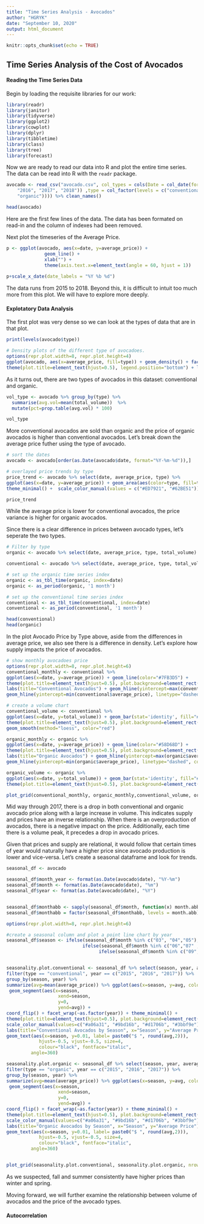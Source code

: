 ```yaml
---
title: "Time Series Analysis - Avocados"
author: "HGRYK"
date: "September 10, 2020"
output: html_document
---
```


```r
knitr::opts_chunk$set(echo = TRUE)
```

## Time Series Analysis of the Cost of Avocados


#### Reading the Time Series Data
Begin by loading the requisite libraries for our work:
```r
library(readr)
library(janitor)
library(tidyverse)
library(ggplot2)
library(cowplot)
library(dplyr)
library(tibbletime)
library(class)
library(tree)
library(forecast)
```


Now we are ready to read our data into R and plot the entire time series.  The data can be read into R with the `readr` package.

```r
avocado <- read_csv("avocado.csv", col_types = cols(Date = col_date(format = "%Y-%m-%d"), X1 = col_skip(), year = col_integer(), year = col_factor(levels = c("2015", 
    "2016", "2017", "2018")) ,type = col_factor(levels = c("conventional", 
    "organic")))) %>% clean_names()

head(avocado)
```
Here are the first few lines of the data.  The data has been formated on read-in and the column of indexes had been removed. 

Next plot the timeseries of the Average Price.  

```r
p <- ggplot(avocado, aes(x=date, y=average_price)) +
              geom_line() +
              xlab("") + 
              theme(axis.text.x=element_text(angle = 60, hjust = 1))
              
p+scale_x_date(date_labels = "%Y %b %d")
```

The data runs from 2015 to 2018.  Beyond this, it is difficult to intuit too much more from this plot.  We will have to explore more deeply.  

#### Explotatory Data Analysis

The first plot was very dense so we can look at the types of data that are in that plot.  
```r
print(levels(avocado$type))

# Density plots of the different type of avocadoes.
options(repr.plot.width=8, repr.plot.height=4)
ggplot(avocado, aes(x=average_price, fill=type)) + geom_density() + facet_wrap(~type) + theme_minimal() + 
theme(plot.title=element_text(hjust=0.5), legend.position="bottom") + labs(title="Avocado Price by Type") + scale_fill_brewer(palette="Set2")
```

As it turns out, there are two types of avocados in this dataset: conventional and organic.  

```r
vol_type <- avocado %>% group_by(type) %>%
  summarise(avg.vol=mean(total_volume))  %>%
  mutate(pct=prop.table(avg.vol) * 100) 

vol_type
```

More conventional avocados are sold than organic and the price of organic avocados is higher than conventional avocados.  Let's break down the average price futher using the type of avocado.   

```r
# sort the dates
avocado <- avocado[order(as.Date(avocado$date, format="%Y-%m-%d")),]

# overlayed price trends by type
price_trend <- avocado %>% select(date, average_price, type) %>%
ggplot(aes(x=date, y=average_price)) + geom_area(aes(color=type, fill=type), alpha = 0.3, position = position_dodge(0.8)) + 
theme_minimal() +  scale_color_manual(values = c("#ED7921", "#62BE51")) + scale_fill_manual(values = c("#FD833E", "#B8FC5F"))

price_trend
```



While the average price is lower for conventional avocados, the price variance is higher for organic avocados.  

Since there is a clear difference in prices between avocado types, let's seperate the two types.  
```r
# Filter by type
organic <- avocado %>% select(date, average_price, type, total_volume) %>% filter(type == "organic")

conventional <- avocado %>% select(date, average_price, type, total_volume) %>% filter(type == "conventional")

# set up the organic time series index
organic <- as_tbl_time(organic, index=date)
organic <- as_period(organic, '1 month')

# set up the conventional time series index
conventional <- as_tbl_time(conventional, index=date)
conventional <- as_period(conventional, '1 month')

head(conventional)
head(organic)
```

In the plot Avocado Price by Type above, aside from the differences in average price, we also see there is a difference in density.  Let's explore how supply impacts the price of avocados.  

```r
# show monthly avocadoes price
options(repr.plot.width=8, repr.plot.height=6)
conventional_monthly <- conventional %>%
ggplot(aes(x=date, y=average_price)) + geom_line(color="#7FB3D5") +  
theme(plot.title=element_text(hjust=0.5), plot.background=element_rect(fill="#D5D8DC")) + 
labs(title="Conventional Avocados") + geom_hline(yintercept=max(conventional$average_price), linetype="dashed", color = "red") + 
geom_hline(yintercept=min(conventional$average_price), linetype="dashed", color = "blue")

# create a volume chart
conventional_volume <- conventional %>%
ggplot(aes(x=date, y=total_volume)) + geom_bar(stat='identity', fill="#7FB3D5", color="black") +  
theme(plot.title=element_text(hjust=0.5), plot.background=element_rect(fill="#D5D8DC")) + 
geom_smooth(method="loess", color="red")

organic_monthly <- organic %>% 
ggplot(aes(x=date, y=average_price)) + geom_line(color="#58D68D") +  
theme(plot.title=element_text(hjust=0.5), plot.background=element_rect(fill="#D5D8DC")) + 
labs(title="Organic Avocados") + geom_hline(yintercept=max(organic$average_price), linetype="dashed", color = "red") + 
geom_hline(yintercept=min(organic$average_price), linetype="dashed", color = "blue")

organic_volume <- organic %>%
ggplot(aes(x=date, y=total_volume)) + geom_bar(stat='identity', fill="#58D68D",color="black") +  
theme(plot.title=element_text(hjust=0.5), plot.background=element_rect(fill="#D5D8DC")) + geom_smooth(method="loess", color="red")

plot_grid(conventional_monthly, organic_monthly,conventional_volume, organic_volume, nrow=2, ncol=2)
```

Mid way through 2017, there is a drop in both conventional and organic avocado price along with a large increase in volume.  This indicates supply and prices have an inverse relationship.  When there is an overproduction of avocados, there is a negative impact on the price.  Additionally, each time there is a volume peak, it precedes a drop in avocado prices.  

Given that prices and supply are relational, it would follow that certain times of year would naturally have a higher price since avocado production is lower and vice-versa.  Let's create a seasonal dataframe and look for trends.   

```r
seasonal_df <- avocado

seasonal_df$month_year <- format(as.Date(avocado$date), "%Y-%m")
seasonal_df$month <- format(as.Date(avocado$date), "%m")
seasonal_df$year <- format(as.Date(avocado$date), "%Y")


seasonal_df$monthabb <- sapply(seasonal_df$month, function(x) month.abb[as.numeric(x)])
seasonal_df$monthabb = factor(seasonal_df$monthabb, levels = month.abb)
```


```r
options(repr.plot.width=8, repr.plot.height=6) 

#create a seasonal column and plot a point line chart by year
seasonal_df$season <- ifelse(seasonal_df$month %in% c("03", "04","05"), "Spring",
                            ifelse(seasonal_df$month %in% c("06","07" ,"08"), "Summer",
                                  ifelse(seasonal_df$month %in% c("09","10","11"), "Fall", "Winter")))


seasonality.plot.conventional <- seasonal_df %>% select(season, year, average_price, type) %>% 
filter(type == "conventional", year == c("2015", "2016", "2017")) %>%
group_by(season, year) %>%
summarize(avg=mean(average_price)) %>% ggplot(aes(x=season, y=avg, color=season)) + geom_point(size=3) + 
 geom_segment(aes(x=season, 
                   xend=season, 
                   y=0, 
                   yend=avg)) + 
coord_flip() + facet_wrap(~as.factor(year)) + theme_minimal() + 
theme(plot.title=element_text(hjust=0.5), plot.background=element_rect(fill="#F4F6F7")) + 
scale_color_manual(values=c("#a06a31", "#9bd16b", "#d1706b", "#3bbf9e")) + 
labs(title="Conventional Avocados by Season", x="Season", y="Average Price") + 
geom_text(aes(x=season, y=0.01, label= paste0("$ ", round(avg,2))),
            hjust=-0.5, vjust=-0.5, size=4, 
            colour="black", fontface="italic",
         angle=360)

seasonality.plot.organic <- seasonal_df %>% select(season, year, average_price, type) %>% 
filter(type == "organic", year == c("2015", "2016", "2017")) %>%
group_by(season, year) %>%
summarize(avg=mean(average_price)) %>% ggplot(aes(x=season, y=avg, color=season)) + geom_point(size=3) + 
 geom_segment(aes(x=season, 
                   xend=season, 
                   y=0, 
                   yend=avg)) + 
coord_flip() + facet_wrap(~as.factor(year)) + theme_minimal() + 
theme(plot.title=element_text(hjust=0.5), plot.background=element_rect(fill="#F4F6F7")) + 
scale_color_manual(values=c("#a06a31", "#9bd16b", "#d1706b", "#3bbf9e")) + 
labs(title="Organic Avocados by Season", x="Season", y="Average Price") + 
geom_text(aes(x=season, y=0.01, label= paste0("$ ", round(avg,2))),
            hjust=-0.5, vjust=-0.5, size=4, 
            colour="black", fontface="italic",
         angle=360)


plot_grid(seasonality.plot.conventional, seasonality.plot.organic, nrow=2)
```

As we suspected, fall and summer consistently have higher prices than winter and spring.  

Moving forward, we will further examine the relationship between volume of avocados and the price of the avocado types. 

#### Autocorrelation









